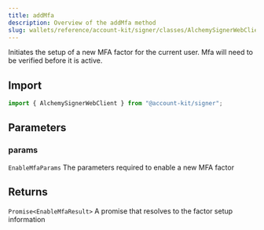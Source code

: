 ```yaml
---
title: addMfa
description: Overview of the addMfa method
slug: wallets/reference/account-kit/signer/classes/AlchemySignerWebClient/addMfa
---
```


Initiates the setup of a new MFA factor for the current user. Mfa will need to be verified before it is active.

## Import

```ts
import { AlchemySignerWebClient } from "@account-kit/signer";
```

## Parameters

### params

`EnableMfaParams`
The parameters required to enable a new MFA factor

## Returns

`Promise<EnableMfaResult>`
A promise that resolves to the factor setup information
